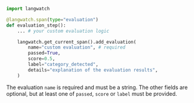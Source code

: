 ```python
import langwatch

@langwatch.span(type="evaluation")
def evaluation_step():
    ... # your custom evaluation logic

    langwatch.get_current_span().add_evaluation(
        name="custom evaluation", # required
        passed=True,
        score=0.5,
        label="category_detected",
        details="explanation of the evaluation results",
    )
```

The evaluation `name` is required and must be a string. The other fields are optional, but at least one of `passed`, `score` or `label` must be provided.